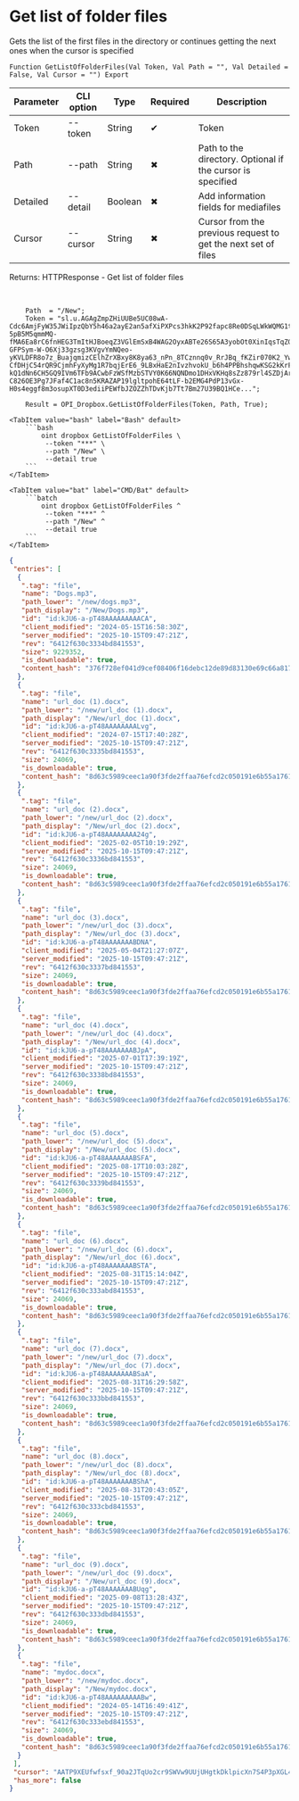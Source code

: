 ﻿---
sidebar_position: 2
description: Get list of folder files and other functions to work with Dropbox in the Open Integration Package, a free open-source integration library for 1C:Enterprise 8, OneScript and CLI
keywords: [1C, 1С, 1С:Enterprise, 1С:Enterprise 8.3, API, Integration, Services, Exchange, OneScript, CLI, Dropbox]
---


# Get list of folder files
 Gets the list of the first files in the directory or continues getting the next ones when the cursor is specified



`Function GetListOfFolderFiles(Val Token, Val Path = "", Val Detailed = False, Val Cursor = "") Export`

  | Parameter | CLI option | Type | Required | Description |
  |-|-|-|-|-|
  | Token | --token | String | &#x2714; | Token |
  | Path | --path | String | &#x2716; | Path to the directory. Optional if the cursor is specified |
  | Detailed | --detail | Boolean | &#x2716; | Add information fields for mediafiles |
  | Cursor | --cursor | String | &#x2716; | Cursor from the previous request to get the next set of files |

  
  Returns:  HTTPResponse - Get list of folder files

<br/>



```bsl title="1C:Enterprise/OneScript code example"
    Path  = "/New";
    Token = "sl.u.AGAgZmpZHiUUBe5UC08wA-Cdc6AmjFyW35JWiIpzQbY5h46a2ayE2an5afXiPXPcs3hkK2P92fapc8Re0DSqLWkWQMG1tk9f8DFhJAvPOGqKkVmXUR4JiQlWY1eSnVml2mTRHLbJ4I__zTSqueR83vGYoJoPUShTBxDuvgmnaVTS8xVjIbXB3FfskBNmwn-5pB5M5qmmMQ-fMA6Ea8rC6fnHEG3TmItHJBoeqZ3VGlEmSxB4WAG2OyxABTe26S65A3yobOt0XinIqsTqZGgQL-GFPSym-W-O6Xj33gzsg3KVgvYmNQeo-yKVLDFR8o7z_BuajqmizCElhZrXBxy8K8ya63_nPn_8TCznnq0v_RrJBq_fKZir070K2_Yw4jeF5oiuJhn-CfDHjC54rQR9CjmhFyXyMg1R7bqjErE6_9LBxHaE2nIvzhvokU_b6h4PPBhshqwKSG2kKrFqB2RZUPcC9Uz4y7iTTFegAA_K8sdgIe5-kQ1dNn6CH5GQ9IVm6TFb9ACwbFzWSfMzbSTVY0K66NQNDmo1DHxVKHq8sZz879rl4SZDjAryojLmvwRktsMyLfskLiRM7zCABB6fSDMPFjJCm7_QP1lPajpNu-C826OE3Pg7JFaf4C1ac8n5KRAZAP19lgltpohE64tLF-b2EMG4PdP13vGx-H0s4eggf8m3osupXT0D3ediiPEWfbJZOZZhTDvKjb7Tt7Bm27U39BQ1HCe...";

    Result = OPI_Dropbox.GetListOfFolderFiles(Token, Path, True);
```
 

 <Tabs>
  
    <TabItem value="bash" label="Bash" default>
        ```bash
            oint dropbox GetListOfFolderFiles \
             --token "***" \
             --path "/New" \
             --detail true
        ```
    </TabItem>
  
    <TabItem value="bat" label="CMD/Bat" default>
        ```batch
            oint dropbox GetListOfFolderFiles ^
             --token "***" ^
             --path "/New" ^
             --detail true
        ```
    </TabItem>
</Tabs>


```json title="Result"
{
 "entries": [
  {
   ".tag": "file",
   "name": "Dogs.mp3",
   "path_lower": "/new/dogs.mp3",
   "path_display": "/New/Dogs.mp3",
   "id": "id:kJU6-a-pT48AAAAAAAAACA",
   "client_modified": "2024-05-15T16:58:30Z",
   "server_modified": "2025-10-15T09:47:21Z",
   "rev": "6412f630c3334bd841553",
   "size": 9229352,
   "is_downloadable": true,
   "content_hash": "376f728ef041d9cef08406f16debc12de89d83130e69c66a817fd834d2d82dc2"
  },
  {
   ".tag": "file",
   "name": "url_doc (1).docx",
   "path_lower": "/new/url_doc (1).docx",
   "path_display": "/New/url_doc (1).docx",
   "id": "id:kJU6-a-pT48AAAAAAAALvg",
   "client_modified": "2024-07-15T17:40:28Z",
   "server_modified": "2025-10-15T09:47:21Z",
   "rev": "6412f630c3335bd841553",
   "size": 24069,
   "is_downloadable": true,
   "content_hash": "8d63c5989ceec1a90f3fde2ffaa76efcd2c050191e6b55a1761e4e352590bd8c"
  },
  {
   ".tag": "file",
   "name": "url_doc (2).docx",
   "path_lower": "/new/url_doc (2).docx",
   "path_display": "/New/url_doc (2).docx",
   "id": "id:kJU6-a-pT48AAAAAAAA24g",
   "client_modified": "2025-02-05T10:19:29Z",
   "server_modified": "2025-10-15T09:47:21Z",
   "rev": "6412f630c3336bd841553",
   "size": 24069,
   "is_downloadable": true,
   "content_hash": "8d63c5989ceec1a90f3fde2ffaa76efcd2c050191e6b55a1761e4e352590bd8c"
  },
  {
   ".tag": "file",
   "name": "url_doc (3).docx",
   "path_lower": "/new/url_doc (3).docx",
   "path_display": "/New/url_doc (3).docx",
   "id": "id:kJU6-a-pT48AAAAAAABDNA",
   "client_modified": "2025-05-04T21:27:07Z",
   "server_modified": "2025-10-15T09:47:21Z",
   "rev": "6412f630c3337bd841553",
   "size": 24069,
   "is_downloadable": true,
   "content_hash": "8d63c5989ceec1a90f3fde2ffaa76efcd2c050191e6b55a1761e4e352590bd8c"
  },
  {
   ".tag": "file",
   "name": "url_doc (4).docx",
   "path_lower": "/new/url_doc (4).docx",
   "path_display": "/New/url_doc (4).docx",
   "id": "id:kJU6-a-pT48AAAAAAABJpA",
   "client_modified": "2025-07-01T17:39:19Z",
   "server_modified": "2025-10-15T09:47:21Z",
   "rev": "6412f630c3338bd841553",
   "size": 24069,
   "is_downloadable": true,
   "content_hash": "8d63c5989ceec1a90f3fde2ffaa76efcd2c050191e6b55a1761e4e352590bd8c"
  },
  {
   ".tag": "file",
   "name": "url_doc (5).docx",
   "path_lower": "/new/url_doc (5).docx",
   "path_display": "/New/url_doc (5).docx",
   "id": "id:kJU6-a-pT48AAAAAAABSFA",
   "client_modified": "2025-08-17T10:03:28Z",
   "server_modified": "2025-10-15T09:47:21Z",
   "rev": "6412f630c3339bd841553",
   "size": 24069,
   "is_downloadable": true,
   "content_hash": "8d63c5989ceec1a90f3fde2ffaa76efcd2c050191e6b55a1761e4e352590bd8c"
  },
  {
   ".tag": "file",
   "name": "url_doc (6).docx",
   "path_lower": "/new/url_doc (6).docx",
   "path_display": "/New/url_doc (6).docx",
   "id": "id:kJU6-a-pT48AAAAAAABSTA",
   "client_modified": "2025-08-31T15:14:04Z",
   "server_modified": "2025-10-15T09:47:21Z",
   "rev": "6412f630c333abd841553",
   "size": 24069,
   "is_downloadable": true,
   "content_hash": "8d63c5989ceec1a90f3fde2ffaa76efcd2c050191e6b55a1761e4e352590bd8c"
  },
  {
   ".tag": "file",
   "name": "url_doc (7).docx",
   "path_lower": "/new/url_doc (7).docx",
   "path_display": "/New/url_doc (7).docx",
   "id": "id:kJU6-a-pT48AAAAAAABSaA",
   "client_modified": "2025-08-31T16:29:58Z",
   "server_modified": "2025-10-15T09:47:21Z",
   "rev": "6412f630c333bbd841553",
   "size": 24069,
   "is_downloadable": true,
   "content_hash": "8d63c5989ceec1a90f3fde2ffaa76efcd2c050191e6b55a1761e4e352590bd8c"
  },
  {
   ".tag": "file",
   "name": "url_doc (8).docx",
   "path_lower": "/new/url_doc (8).docx",
   "path_display": "/New/url_doc (8).docx",
   "id": "id:kJU6-a-pT48AAAAAAABShA",
   "client_modified": "2025-08-31T20:43:05Z",
   "server_modified": "2025-10-15T09:47:21Z",
   "rev": "6412f630c333cbd841553",
   "size": 24069,
   "is_downloadable": true,
   "content_hash": "8d63c5989ceec1a90f3fde2ffaa76efcd2c050191e6b55a1761e4e352590bd8c"
  },
  {
   ".tag": "file",
   "name": "url_doc (9).docx",
   "path_lower": "/new/url_doc (9).docx",
   "path_display": "/New/url_doc (9).docx",
   "id": "id:kJU6-a-pT48AAAAAAABUqg",
   "client_modified": "2025-09-08T13:28:43Z",
   "server_modified": "2025-10-15T09:47:21Z",
   "rev": "6412f630c333dbd841553",
   "size": 24069,
   "is_downloadable": true,
   "content_hash": "8d63c5989ceec1a90f3fde2ffaa76efcd2c050191e6b55a1761e4e352590bd8c"
  },
  {
   ".tag": "file",
   "name": "mydoc.docx",
   "path_lower": "/new/mydoc.docx",
   "path_display": "/New/mydoc.docx",
   "id": "id:kJU6-a-pT48AAAAAAAAABw",
   "client_modified": "2024-05-14T16:49:41Z",
   "server_modified": "2025-10-15T09:47:21Z",
   "rev": "6412f630c333ebd841553",
   "size": 24069,
   "is_downloadable": true,
   "content_hash": "8d63c5989ceec1a90f3fde2ffaa76efcd2c050191e6b55a1761e4e352590bd8c"
  }
 ],
 "cursor": "AATP9XEUfwfsxf_90a2JTqUo2cr9SWVw9UUjUHgtkDklpicXn7S4P3pXGL4ovCV4yYLTQSfiWYbf60AptOY7Nhy3fcYZ4-JZFCSIAGbLRtdskxA8Gy7SAXZkIVEAI4Veuqoyg1hJQDUWylq-pNBQ4ESxMhob7DP1OYbn_JR9fIE95yhDWF8kuyGW20uKSafasi-f8eJWu8Zdb3ywWygUH4sM",
 "has_more": false
}
```
